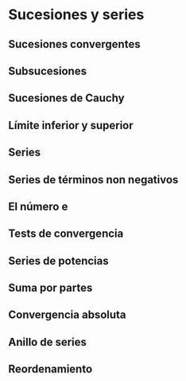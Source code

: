 # Sucesiones y series

## Sucesiones convergentes

## Subsucesiones

## Sucesiones de Cauchy

## Límite inferior y superior

## Series

## Series de términos non negativos

## El número e

## Tests de convergencia

## Series de potencias

## Suma por partes

## Convergencia absoluta

## Anillo de series

## Reordenamiento